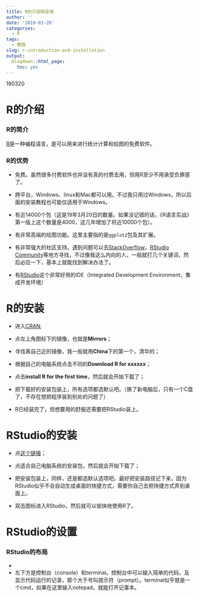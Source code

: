 ```yaml
---
title: R的介绍和安装
author: ''
date: '2019-03-20'
categories:
  - R
tags:
  - 教程
slug: r-introduction-and-installation
output:
  blogdown::html_page:
    toc: yes
---
```


190320

# R的介绍

### R的简介

[R](https://en.wikipedia.org/wiki/R_(programming_language))是一种编程语言，是可以用来进行统计计算和绘图的免费软件。

### R的优势

  - 免费。虽然很多付费软件也并没有真的付费去用，但用R至少不用承受负罪感了。
  
  - 跨平台，Windows、linux和Mac都可以用。不过我只用过Windows，所以后面的安装教程也可能仅适用于Windows。
  
  - 有近14000个包（这是19年3月20日的数量。如果没记错的话，《R语言实战》第一版上这个数量是4000，这几年增加了将近10000个包）。
  
  - 有非常高端的绘图功能。这里主要指的是`ggplot2`包及其扩展。
  
  - 有非常强大的社区支持。遇到问题可以去[StackOverflow](https://stackoverflow.com/)，[RStudio Community](https://community.rstudio.com/)等地方寻找，不过像我这么内向的人，一般就打几个关键词，然后必应一下，基本上就能找到解决办法了。
  
  - 有[RStudio](https://www.rstudio.com/)这个非常好用的IDE（Integrated Development Environment，集成开发环境）

# R的安装

 - 进入[CRAN](https://cran.r-project.org/);
 
 - 点左上角图标下的镜像，也就是**Mirrors**；
 
 - 寻找离自己近的镜像，我一般就用**China**下的第一个，清华的；
 
 - 根据自己的电脑系统点击不同的**Download R for xxxxxx**；
 
 - 点击**install R for the first time**，然后就会开始下载了；
 
 - 把下载好的安装包装上，所有选项都选默认吧。（换了新电脑后，只有一个C盘了，不存在想把程序装到别处的问题了）
 
 - R已经装完了，但想要用的舒服还需要把RStudio装上。

# RStudio的安装

 - 点[这个链接](https://www.rstudio.com/products/rstudio/download/#download)；
 
 - 点适合自己电脑系统的安装包，然后就会开始下载了；
 
 - 把安装包装上，同样，还是都选默认选项吧。最好把安装路径记下来，因为RStudio似乎不会自动生成桌面的快捷方式，需要你自己去把快捷方式弄到桌面上。
 
 - 双击图标进入RStudio，然后就可以愉快地使用R了。

# RStudio的设置

### RStudio的布局

 - 

 - 左下方是控制台（console）和terminal。控制台中可以输入简单的代码，及显示代码运行的记录，那个大于号叫提示符（prompt）。terminal似乎就是一个cmd，如果在这里输入notepad，就能打开记事本。



